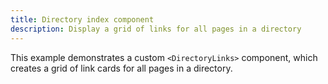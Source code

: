 ```yaml
---
title: Directory index component
description: Display a grid of links for all pages in a directory
---
```



This example demonstrates a custom `<DirectoryLinks>` component, which creates a grid of link cards for all pages in a directory.

<StackBlitz
	title="Starlight — Directory Links example"
	description="This example demonstrates a DirectoryLinks component which creates a grid of link cards for all pages in a directory."
	localProjectId="directory-index"
	openFile="src/content/docs/index.mdx,src/content/docs/guides.mdx,src/components/DirectoryLinks.astro"
/>
